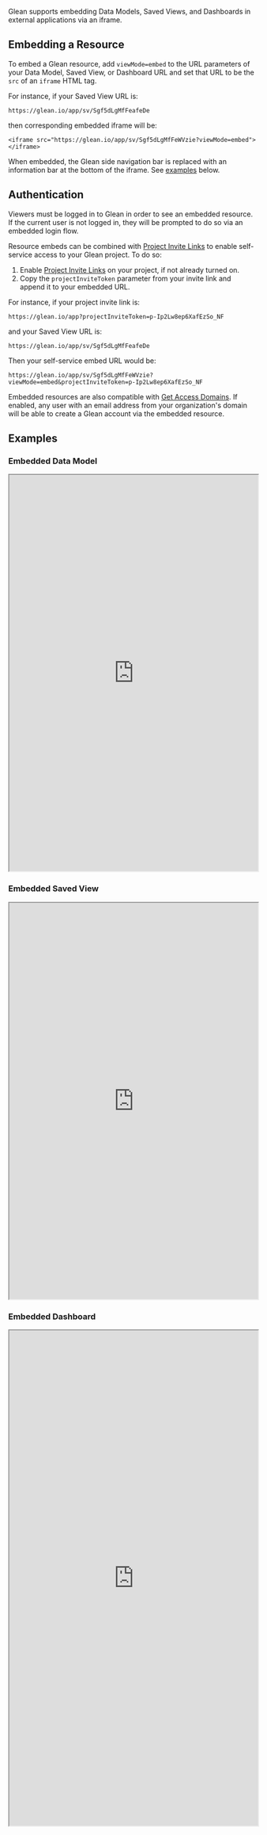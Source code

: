 
Glean supports embedding Data Models, Saved Views, and Dashboards in external applications via an iframe.

## Embedding a Resource

To embed a Glean resource, add `viewMode=embed` to the URL parameters of your Data Model, Saved View, or Dashboard URL and set that URL to be the `src` of an `iframe` HTML tag.

For instance, if your Saved View URL is:

```
https://glean.io/app/sv/Sgf5dLgMfFeafeDe
```

then corresponding embedded iframe will be:

```
<iframe src="https://glean.io/app/sv/Sgf5dLgMfFeWVzie?viewMode=embed"></iframe>
```

When embedded, the Glean side navigation bar is replaced with an information bar at the bottom of the iframe. See [examples](#examples) below.

## Authentication

Viewers must be logged in to Glean in order to see an embedded resource. If the current user is not logged in, they will be prompted to do so via an embedded login flow.

Resource embeds can be combined with [Project Invite Links](/docs/project-management/invite-links) to enable self-service access to your Glean project. To do so:

1. Enable [Project Invite Links](/docs/project-management/invite-links) on your project, if not already turned on.
2. Copy the `projectInviteToken` parameter from your invite link and append it to your embedded URL.

For instance, if your project invite link is:

```
https://glean.io/app?projectInviteToken=p-Ip2Lw8ep6XafEzSo_NF
```

and your Saved View URL is:

```
https://glean.io/app/sv/Sgf5dLgMfFeafeDe
```

Then your self-service embed URL would be:

```
https://glean.io/app/sv/Sgf5dLgMfFeWVzie?viewMode=embed&projectInviteToken=p-Ip2Lw8ep6XafEzSo_NF
```

Embedded resources are also compatible with [Get Access Domains](/docs/project-management/get-access-domains). If enabled, any user with an email address from your organization's domain will be able to create a Glean account via the embedded resource.

## Examples

### Embedded Data Model

<iframe
  width="100%"
  height="800px"
  src="https://demo.glean.io/app/m/b76d1af8-69c3-3870-bdd2-46cdb2cc14df?viewMode=embed"
></iframe>

### Embedded Saved View

<iframe
  width="100%"
  height="800px"
  border="1px"
  src="https://demo.glean.io/app/sv/35a0e69c-8bf1-375b-84e1-68604b83ec0a?viewMode=embed"
></iframe>

### Embedded Dashboard

<iframe
  width="100%"
  height="1000px"
  border="1px"
  src="https://demo.glean.io/app/dsb/40b45ca1-463d-3380-96c6-10d944738b08?viewMode=embed"
></iframe>
